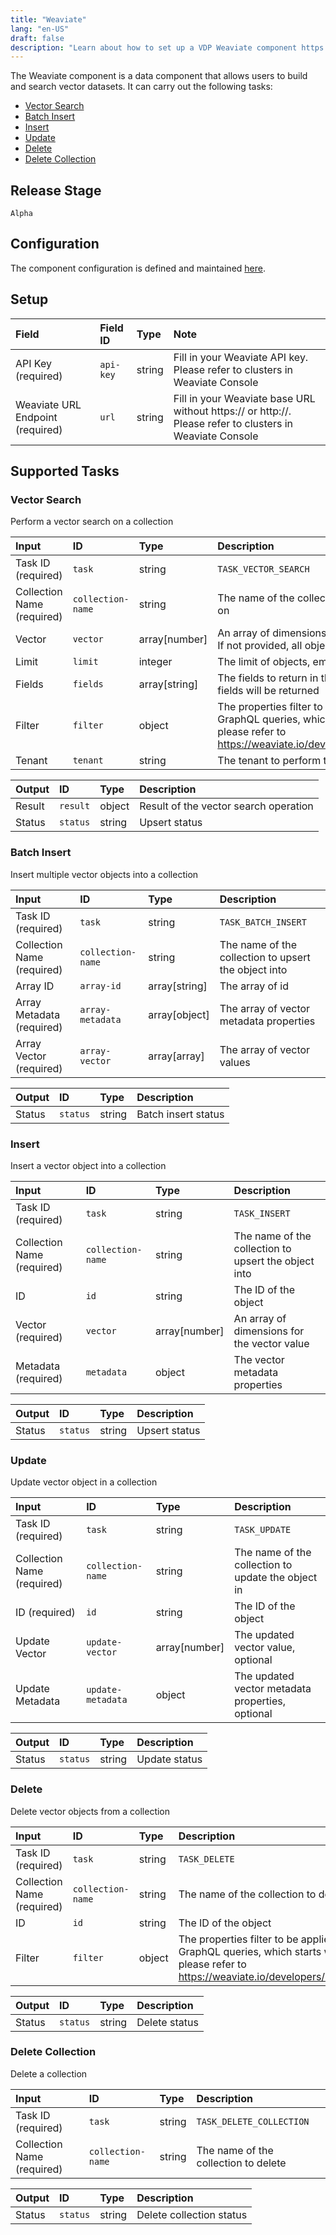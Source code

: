 ```yaml
---
title: "Weaviate"
lang: "en-US"
draft: false
description: "Learn about how to set up a VDP Weaviate component https://github.com/instill-ai/instill-core"
---
```


The Weaviate component is a data component that allows users to build and search vector datasets.
It can carry out the following tasks:

- [Vector Search](#vector-search)
- [Batch Insert](#batch-insert)
- [Insert](#insert)
- [Update](#update)
- [Delete](#delete)
- [Delete Collection](#delete-collection)



## Release Stage

`Alpha`



## Configuration

The component configuration is defined and maintained [here](https://github.com/instill-ai/component/blob/main/data/weaviate/v0/config/definition.json).




## Setup


| Field | Field ID | Type | Note |
| :--- | :--- | :--- | :--- |
| API Key (required) | `api-key` | string | Fill in your Weaviate API key. Please refer to clusters in Weaviate Console |
| Weaviate URL Endpoint (required) | `url` | string | Fill in your Weaviate base URL without https:// or http://. Please refer to clusters in Weaviate Console |




## Supported Tasks

### Vector Search

Perform a vector search on a collection


| Input | ID | Type | Description |
| :--- | :--- | :--- | :--- |
| Task ID (required) | `task` | string | `TASK_VECTOR_SEARCH` |
| Collection Name (required) | `collection-name` | string | The name of the collection to perform vector search on |
| Vector | `vector` | array[number] | An array of dimensions for the vector query, optional. If not provided, all objects will be returned |
| Limit | `limit` | integer | The limit of objects, empty for all objects |
| Fields | `fields` | array[string] | The fields to return in the objects. If empty then all fields will be returned |
| Filter | `filter` | object | The properties filter to be applied to the data with GraphQL queries, which starts with WHERE field, please refer to https://weaviate.io/developers/weaviate/search/filters |
| Tenant | `tenant` | string | The tenant to perform the vector search on |



| Output | ID | Type | Description |
| :--- | :--- | :--- | :--- |
| Result | `result` | object | Result of the vector search operation |
| Status | `status` | string | Upsert status |






### Batch Insert

Insert multiple vector objects into a collection


| Input | ID | Type | Description |
| :--- | :--- | :--- | :--- |
| Task ID (required) | `task` | string | `TASK_BATCH_INSERT` |
| Collection Name (required) | `collection-name` | string | The name of the collection to upsert the object into |
| Array ID | `array-id` | array[string] | The array of id |
| Array Metadata (required) | `array-metadata` | array[object] | The array of vector metadata properties |
| Array Vector (required) | `array-vector` | array[array] | The array of vector values |



| Output | ID | Type | Description |
| :--- | :--- | :--- | :--- |
| Status | `status` | string | Batch insert status |






### Insert

Insert a vector object into a collection


| Input | ID | Type | Description |
| :--- | :--- | :--- | :--- |
| Task ID (required) | `task` | string | `TASK_INSERT` |
| Collection Name (required) | `collection-name` | string | The name of the collection to upsert the object into |
| ID | `id` | string | The ID of the object |
| Vector (required) | `vector` | array[number] | An array of dimensions for the vector value |
| Metadata (required) | `metadata` | object | The vector metadata properties |



| Output | ID | Type | Description |
| :--- | :--- | :--- | :--- |
| Status | `status` | string | Upsert status |






### Update

Update vector object in a collection


| Input | ID | Type | Description |
| :--- | :--- | :--- | :--- |
| Task ID (required) | `task` | string | `TASK_UPDATE` |
| Collection Name (required) | `collection-name` | string | The name of the collection to update the object in |
| ID (required) | `id` | string | The ID of the object |
| Update Vector | `update-vector` | array[number] | The updated vector value, optional |
| Update Metadata | `update-metadata` | object | The updated vector metadata properties, optional |



| Output | ID | Type | Description |
| :--- | :--- | :--- | :--- |
| Status | `status` | string | Update status |






### Delete

Delete vector objects from a collection


| Input | ID | Type | Description |
| :--- | :--- | :--- | :--- |
| Task ID (required) | `task` | string | `TASK_DELETE` |
| Collection Name (required) | `collection-name` | string | The name of the collection to delete the object from |
| ID | `id` | string | The ID of the object |
| Filter | `filter` | object | The properties filter to be applied to the data with GraphQL queries, which starts with WHERE field, please refer to https://weaviate.io/developers/weaviate/search/filters |



| Output | ID | Type | Description |
| :--- | :--- | :--- | :--- |
| Status | `status` | string | Delete status |






### Delete Collection

Delete a collection


| Input | ID | Type | Description |
| :--- | :--- | :--- | :--- |
| Task ID (required) | `task` | string | `TASK_DELETE_COLLECTION` |
| Collection Name (required) | `collection-name` | string | The name of the collection to delete |



| Output | ID | Type | Description |
| :--- | :--- | :--- | :--- |
| Status | `status` | string | Delete collection status |







